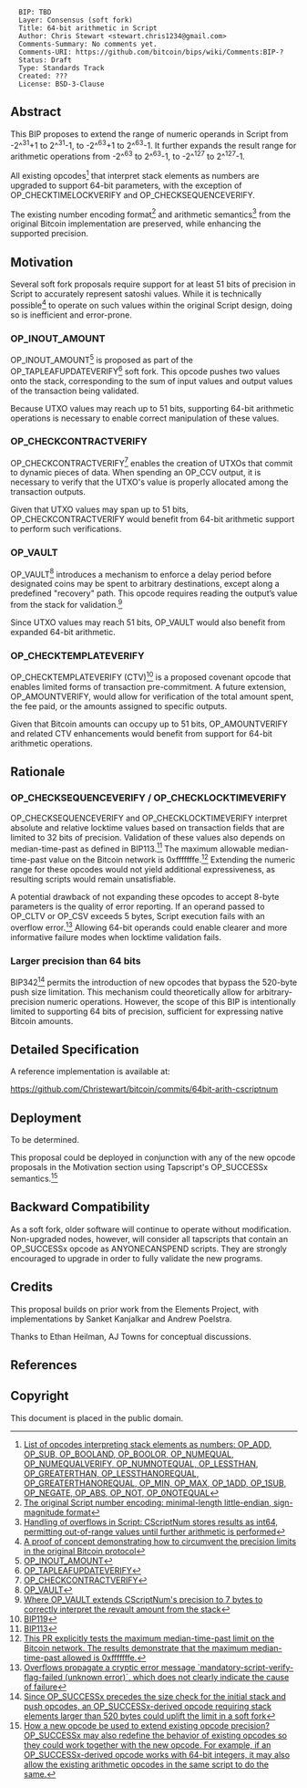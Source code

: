 <pre>
  BIP: TBD
  Layer: Consensus (soft fork)
  Title: 64-bit arithmetic in Script
  Author: Chris Stewart <stewart.chris1234@gmail.com>
  Comments-Summary: No comments yet.
  Comments-URI: https://github.com/bitcoin/bips/wiki/Comments:BIP-?
  Status: Draft
  Type: Standards Track
  Created: ???
  License: BSD-3-Clause
</pre>

==Abstract==

This BIP proposes to extend the range of numeric operands in Script from -2^<sup>31</sup>+1 to 2^<sup>31</sup>-1, to -2^<sup>63</sup>+1 to 2^<sup>63</sup>-1.
It further expands the result range for arithmetic operations from -2^<sup>63</sup> to 2^<sup>63</sup>-1, to -2^<sup>127</sup> to 2^<sup>127</sup>-1.

All existing opcodes<ref>[https://github.com/bitcoin/bitcoin/blob/223fc24c4ebc8dbaecf59ccd36e49193b58d422b/src/script/interpreter.cpp#L944 List of opcodes interpreting stack elements as numbers: OP_ADD, OP_SUB, OP_BOOLAND, OP_BOOLOR, OP_NUMEQUAL, OP_NUMEQUALVERIFY, OP_NUMNOTEQUAL, OP_LESSTHAN, OP_GREATERTHAN, OP_LESSTHANOREQUAL, OP_GREATERTHANOREQUAL, OP_MIN, OP_MAX, OP_1ADD, OP_1SUB, OP_NEGATE, OP_ABS, OP_NOT, OP_0NOTEQUAL]</ref> 
that interpret stack elements as numbers are upgraded to support 64-bit parameters, with the exception of OP_CHECKTIMELOCKVERIFY and OP_CHECKSEQUENCEVERIFY.

The existing number encoding format<ref>[https://delvingbitcoin.org/t/64-bit-arithmetic-soft-fork/397/6?u=chris_stewart_5 The original Script number encoding: minimal-length little-endian, sign-magnitude format]</ref> 
and arithmetic semantics<ref>[https://github.com/bitcoin/bitcoin/blob/257fd27e4bb7dfd71e5f9f4dd2db34ff5a7ad957/src/script/script.h#L231 Handling of overflows in Script: CScriptNum stores results as int64, permitting out-of-range values until further arithmetic is performed]</ref> 
from the original Bitcoin implementation are preserved, while enhancing the supported precision.

==Motivation==

Several soft fork proposals require support for at least 51 bits of precision in Script to accurately represent satoshi values.
While it is technically possible<ref>[https://rusty.ozlabs.org/2023/10/22/amounts-in-script.html A proof of concept demonstrating how to circumvent the precision limits in the original Bitcoin protocol]</ref>
to operate on such values within the original Script design, doing so is inefficient and error-prone.

===OP_INOUT_AMOUNT===

OP_INOUT_AMOUNT<ref>[https://delvingbitcoin.org/t/op-inout-amount/549/3 OP_INOUT_AMOUNT]</ref> is proposed as part of the OP_TAPLEAFUPDATEVERIFY<ref>[https://gnusha.org/pi/bitcoindev/20210909064138.GA22496@erisian.com.au/ OP_TAPLEAFUPDATEVERIFY]</ref> soft fork.
This opcode pushes two values onto the stack, corresponding to the sum of input values and output values of the transaction being validated.

Because UTXO values may reach up to 51 bits, supporting 64-bit arithmetic operations is necessary to enable correct manipulation of these values.

===OP_CHECKCONTRACTVERIFY===

OP_CHECKCONTRACTVERIFY<ref>[https://github.com/bitcoin/bips/pull/1793 OP_CHECKCONTRACTVERIFY]</ref> enables the creation of UTXOs that commit to dynamic pieces of data.
When spending an OP_CCV output, it is necessary to verify that the UTXO's value is properly allocated among the transaction outputs.

Given that UTXO values may span up to 51 bits, OP_CHECKCONTRACTVERIFY would benefit from 64-bit arithmetic support to perform such verifications.

===OP_VAULT===

OP_VAULT<ref>[https://github.com/bitcoin/bips/blob/master/bip-0345.mediawiki OP_VAULT]</ref> introduces a mechanism to enforce a delay period before designated coins may be spent to arbitrary destinations, except along a predefined "recovery" path.
This opcode requires reading the output’s value from the stack for validation.<ref>[https://github.com/bitcoin-inquisition/bitcoin/pull/21/files#diff-a0337ffd7259e8c7c9a7786d6dbd420c80abfa1afdb34ebae3261109d9ae3c19R1377 Where OP_VAULT extends CScriptNum's precision to 7 bytes to correctly interpret the revault amount from the stack]</ref>

Since UTXO values may reach 51 bits, OP_VAULT would also benefit from expanded 64-bit arithmetic.

===OP_CHECKTEMPLATEVERIFY===

OP_CHECKTEMPLATEVERIFY (CTV)<ref>[https://github.com/bitcoin/bips/blob/master/bip-0119.mediawiki#user-content-OP_AMOUNTVERIFY BIP119]</ref> is a proposed covenant opcode that enables limited forms of transaction pre-commitment.
A future extension, OP_AMOUNTVERIFY, would allow for verification of the total amount spent, the fee paid, or the amounts assigned to specific outputs.

Given that Bitcoin amounts can occupy up to 51 bits, OP_AMOUNTVERIFY and related CTV enhancements would benefit from support for 64-bit arithmetic operations.

==Rationale==

===OP_CHECKSEQUENCEVERIFY / OP_CHECKLOCKTIMEVERIFY===

OP_CHECKSEQUENCEVERIFY and OP_CHECKLOCKTIMEVERIFY interpret absolute and relative locktime values based on transaction fields that are limited to 32 bits of precision.
Validation of these values also depends on median-time-past as defined in BIP113.<ref>[https://github.com/bitcoin/bips/blob/master/bip-0113.mediawiki BIP113]</ref>
The maximum allowable median-time-past value on the Bitcoin network is 0xfffffffe.<ref>[https://github.com/bitcoin/bitcoin/pull/32229 This PR explicitly tests the maximum median-time-past limit on the Bitcoin network. The results demonstrate that the maximum median-time-past allowed is 0xfffffffe.]</ref>
Extending the numeric range for these opcodes would not yield additional expressiveness, as resulting scripts would remain unsatisfiable.

A potential drawback of not expanding these opcodes to accept 8-byte parameters is the quality of error reporting.
If an operand passed to OP_CLTV or OP_CSV exceeds 5 bytes, Script execution fails with an overflow error.<ref>[https://delvingbitcoin.org/t/overflow-handling-in-script/1549#p-4652-background-3 Overflows propagate a cryptic error message `mandatory-script-verify-flag-failed (unknown error)`, which does not clearly indicate the cause of failure]</ref>
Allowing 64-bit operands could enable clearer and more informative failure modes when locktime validation fails.

===Larger precision than 64 bits===

BIP342<ref>[https://github.com/bitcoin/bips/blob/master/bip-0342.mediawiki Since OP_SUCCESSx precedes the size check for the initial stack and push opcodes, an OP_SUCCESSx-derived opcode requiring stack elements larger than 520 bytes could uplift the limit in a soft fork]</ref>
permits the introduction of new opcodes that bypass the 520-byte push size limitation.
This mechanism could theoretically allow for arbitrary-precision numeric operations.
However, the scope of this BIP is intentionally limited to supporting 64 bits of precision, sufficient for expressing native Bitcoin amounts.

==Detailed Specification==

A reference implementation is available at:

https://github.com/Christewart/bitcoin/commits/64bit-arith-cscriptnum

==Deployment==

To be determined.

This proposal could be deployed in conjunction with any of the new opcode proposals in the Motivation section using Tapscript's OP_SUCCESSx semantics.<ref>[https://github.com/bitcoin/bips/blob/master/bip-0342.mediawiki#cite_note-1 How a new opcode be used to extend existing opcode precision? OP_SUCCESSx may also redefine the behavior of existing opcodes so they could work together with the new opcode. For example, if an OP_SUCCESSx-derived opcode works with 64-bit integers, it may also allow the existing arithmetic opcodes in the same script to do the same.]</ref>

==Backward Compatibility==

As a soft fork, older software will continue to operate without modification.
Non-upgraded nodes, however, will consider all tapscripts that contain an OP_SUCCESSx opcode as ANYONECANSPEND scripts.
They are strongly encouraged to upgrade in order to fully validate the new programs.

==Credits==

This proposal builds on prior work from the Elements Project, with implementations by Sanket Kanjalkar and Andrew Poelstra.

Thanks to Ethan Heilman, AJ Towns for conceptual discussions.

==References==

<references />

==Copyright==

This document is placed in the public domain.